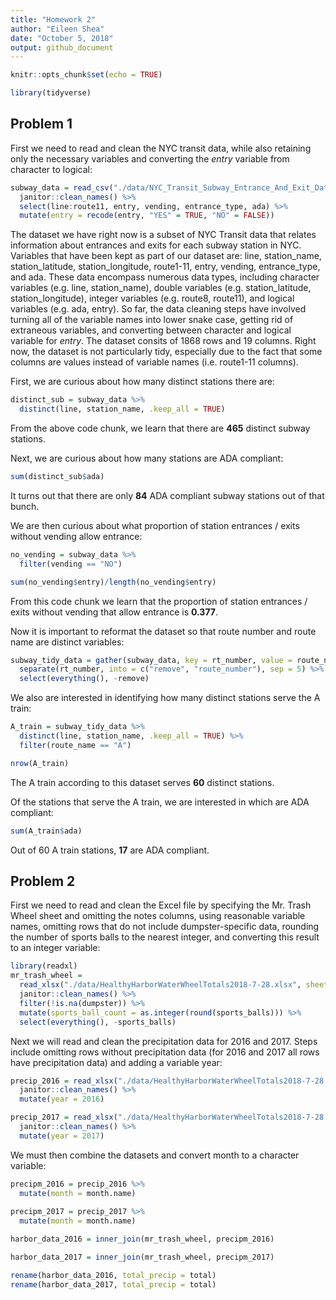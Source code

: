 ```yaml
---
title: "Homework 2"
author: "Eileen Shea"
date: "October 5, 2018"
output: github_document
---
```


```r
knitr::opts_chunk$set(echo = TRUE)

library(tidyverse)
```

## Problem 1

First we need to read and clean the NYC transit data, while also retaining only the necessary variables and converting the _entry_ variable from character to logical:

```r
subway_data = read_csv("./data/NYC_Transit_Subway_Entrance_And_Exit_Data.csv") %>% 
  janitor::clean_names() %>% 
  select(line:route11, entry, vending, entrance_type, ada) %>% 
  mutate(entry = recode(entry, "YES" = TRUE, "NO" = FALSE))
```

The dataset we have right now is a subset of NYC Transit data that relates information about entrances and exits for each subway station in NYC. Variables that have been kept as part of our dataset are: line, station_name, station_latitude, station_longitude, route1-11, entry, vending, entrance_type, and ada. These data encompass numerous data types, including character variables (e.g. line, station_name), double variables (e.g. station_latitude, station_longitude), integer variables (e.g. route8, route11), and logical variables (e.g. ada, entry). So far, the data cleaning steps have involved turning all of the variable names into lower snake case, getting rid of extraneous variables, and converting between character and logical variable for _entry_. The dataset consits of 1868 rows and 19 columns. Right now, the dataset is not particularly tidy, especially due to the fact that some columns are values instead of variable names (i.e. route1-11 columns). 

First, we are curious about how many distinct stations there are:

```r
distinct_sub = subway_data %>% 
  distinct(line, station_name, .keep_all = TRUE)
```

From the above code chunk, we learn that there are **465** distinct subway stations.

Next, we are curious about how many stations are ADA compliant:

```r
sum(distinct_sub$ada)
```

It turns out that there are only **84** ADA compliant subway stations out of that bunch.

We are then curious about what proportion of station entrances / exits without vending allow entrance:

```r
no_vending = subway_data %>% 
  filter(vending == "NO")

sum(no_vending$entry)/length(no_vending$entry)
```

From this code chunk we learn that the proportion of station entrances / exits without vending that allow entrance is **0.377**.

Now it is important to reformat the dataset so that route number and route name are distinct variables:

```r
subway_tidy_data = gather(subway_data, key = rt_number, value = route_name, route1:route11) %>% 
  separate(rt_number, into = c("remove", "route_number"), sep = 5) %>% 
  select(everything(), -remove)
```

We also are interested in identifying how many distinct stations serve the A train:

```r
A_train = subway_tidy_data %>% 
  distinct(line, station_name, .keep_all = TRUE) %>% 
  filter(route_name == "A")

nrow(A_train)
```

The A train according to this dataset serves **60** distinct stations.

Of the stations that serve the A train, we are interested in which are ADA compliant:

```r
sum(A_train$ada)
```

Out of 60 A train stations, **17** are ADA compliant.


## Problem 2

First we need to read and clean the Excel file by specifying the Mr. Trash Wheel sheet and omitting the notes columns, using reasonable variable names, omitting rows that do not include dumpster-specific data, rounding the number of sports balls to the nearest integer, and converting this result to an integer variable:

```r
library(readxl)
mr_trash_wheel = 
  read_xlsx("./data/HealthyHarborWaterWheelTotals2018-7-28.xlsx", sheet = "Mr. Trash Wheel", range = "A2:N338") %>% 
  janitor::clean_names() %>% 
  filter(!is.na(dumpster)) %>% 
  mutate(sports_ball_count = as.integer(round(sports_balls))) %>% 
  select(everything(), -sports_balls)
```

Next we will read and clean the precipitation data for 2016 and 2017. Steps include omitting rows without precipitation data (for 2016 and 2017 all rows have precipitation data) and adding a variable year:

```r
precip_2016 = read_xlsx("./data/HealthyHarborWaterWheelTotals2018-7-28.xlsx", sheet = "2016 Precipitation", range = "A2:B14") %>% 
  janitor::clean_names() %>% 
  mutate(year = 2016)

precip_2017 = read_xlsx("./data/HealthyHarborWaterWheelTotals2018-7-28.xlsx", sheet = "2017 Precipitation", range = "A2:B14") %>% 
  janitor::clean_names() %>% 
  mutate(year = 2017)
```

We must then combine the datasets and convert month to a character variable:

```r
precipm_2016 = precip_2016 %>% 
  mutate(month = month.name)
                
precipm_2017 = precip_2017 %>% 
  mutate(month = month.name)

harbor_data_2016 = inner_join(mr_trash_wheel, precipm_2016)

harbor_data_2017 = inner_join(mr_trash_wheel, precipm_2017)

rename(harbor_data_2016, total_precip = total)
rename(harbor_data_2017, total_precip = total)
```










